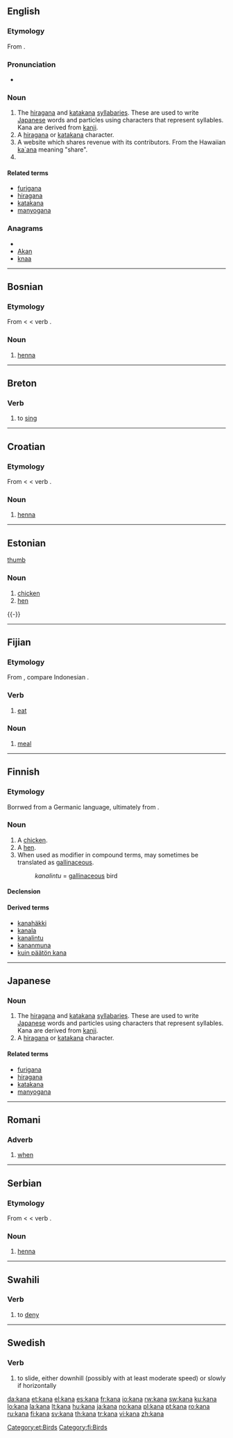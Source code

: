 {{also|känä}}
==English==
{{wikipedia}}

===Etymology===
From {{etyl|ja|en}} {{term|sc=Jpan|仮名|tr=kana||syllabary|lang=ja}}.

===Pronunciation===
* {{rhymes|ɑːnə}}

===Noun===
{{en-noun|pl=kana}}

# The [[hiragana]] and [[katakana]] [[syllabary|syllabaries]]. These are used to write [[Japanese]] words and particles using characters that represent syllables. Kana are derived from [[kanji]].
# A [[hiragana]] or [[katakana]] character.
# A website which shares revenue with its contributors.  From the Hawaiian [[ka`ana]] meaning "share".
# {{plural of|kana}}

====Related terms====
* [[furigana]]
* [[hiragana]]
* [[katakana]]
* [[manyogana]]

===Anagrams===
* {{alphagram|aakn}}
* [[Akan#English|Akan]]
* [[knaa#English|knaa]]

----

==Bosnian==

===Etymology===
From {{etyl|tr|bs}} {{term|kına|lang=tr}} < {{etyl|ar|bs}} {{term|sc=Arab|حناء|حِنَّاء|tr=hinnā'|lang=ar}} < verb {{term|sc=Arab|حنا|حَنَّأَ|tr=hann'a|lang=ar}}.

===Noun===
{{bs-noun|g=f|kane}}

# [[henna]]

----

==Breton==

===Verb===
{{infl|br|verb}}

# to [[sing]]

----

==Croatian==

===Etymology===
From {{etyl|tr|hr}} {{term|kına|lang=tr}} < {{etyl|ar|hr}} {{term|sc=Arab|حناء|حِنَّاء|tr=hinnā'|lang=ar}} < verb {{term|sc=Arab|حنا|حَنَّأَ|tr=hann'a|lang=ar}}.

===Noun===
{{hr-noun|g=f|kane}}

# [[henna]]

----

==Estonian==
[[image:Chicken portrait.jpg|thumb]]

===Noun===
{{infl|et|noun}}

# [[chicken]]
# [[hen]]

{{-}}

[[Category:et:Birds]]

----

==Fijian==

===Etymology===
From {{proto|Oceanic|lang=fj}}, compare Indonesian {{term|makan|lang=id}}.

===Verb===
{{infl|fj|verb}}

# [[eat]]

===Noun===
{{infl|fj|noun}}

# [[meal]]

----

==Finnish==

===Etymology===
Borrwed from a Germanic language, ultimately from {{proto|Germanic|xano|lang=fi}}.

===Noun===
{{infl|fi|noun}}

# A [[chicken]].
# A [[hen]].
# When used as modifier in compound terms, may sometimes be translated as [[gallinaceous]].
#: ''kanalintu'' = [[gallinaceous]] bird

====Declension====
{{fi-decl-kala|kan}}

====Derived terms====
* [[kanahäkki]]
* [[kanala]]
* [[kanalintu]]
* [[kananmuna]]
* [[kuin päätön kana]]

[[Category:fi:Birds]]

----

==Japanese==

===Noun===
{{ja-noun|r|hira=かな|kata=カナ|kanji=仮名}}

# The [[hiragana]] and [[katakana]] [[syllabary|syllabaries]].  These are used to write [[Japanese]] words and particles using characters that represent syllables. Kana are derived from [[kanji]].
# A [[hiragana]] or [[katakana]] character.

====Related terms====
* [[furigana]]
* [[hiragana]]
* [[katakana]]
* [[manyogana]]

----

==Romani==

===Adverb===
{{infl|rom|adverb}}

# [[when]]

----

==Serbian==

===Etymology===
From {{etyl|tr|sr}} {{term|kına|lang=sr}} < {{etyl|ar|sr}} {{term|sc=Arab|حناء|حِنَّاء|tr=hinnā'|lang=ar}} < verb {{term|sc=Arab|حنا|حَنَّأَ|tr=hann'a|lang=ar}}.

===Noun===
{{sr-noun|g=f|pl=kane|cyr=кана}}

# [[henna]]

----

==Swahili==

===Verb===
{{infl|sw|verb}}

# to [[deny]]

----

==Swedish==

===Verb===
{{infl|sv|verb}}
{{sv-verb-reg-ar}}

# to slide, either downhill (possibly with at least moderate speed) or slowly if horizontally

[[da:kana]]
[[et:kana]]
[[el:kana]]
[[es:kana]]
[[fr:kana]]
[[io:kana]]
[[rw:kana]]
[[sw:kana]]
[[ku:kana]]
[[lo:kana]]
[[la:kana]]
[[lt:kana]]
[[hu:kana]]
[[ja:kana]]
[[no:kana]]
[[pl:kana]]
[[pt:kana]]
[[ro:kana]]
[[ru:kana]]
[[fi:kana]]
[[sv:kana]]
[[th:kana]]
[[tr:kana]]
[[vi:kana]]
[[zh:kana]]